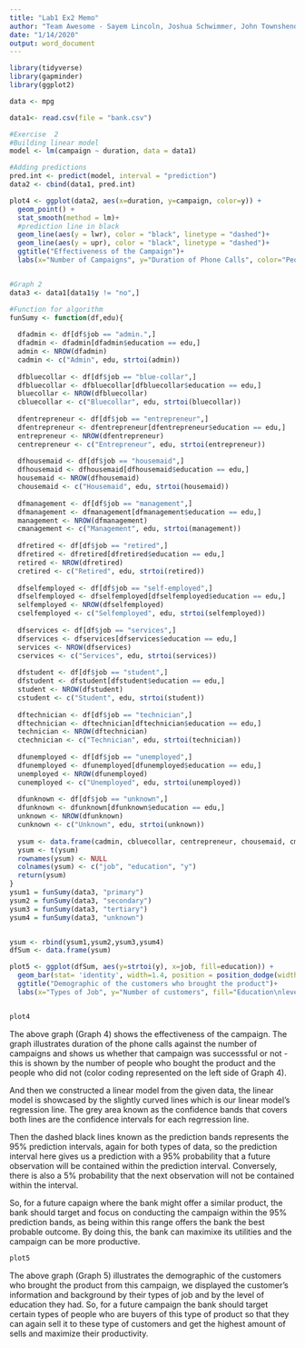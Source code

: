 ---
title: "Lab1 Ex2 Memo"
author: "Team Awesome - Sayem Lincoln, Joshua Schwimmer, John Townshend."
date: "1/14/2020"
output: word_document
---

```{r setup, include=FALSE}
library(tidyverse)
library(gapminder)
library(ggplot2)

data <- mpg

data1<- read.csv(file = "bank.csv")

#Exercise  2 
#Building linear model 
model <- lm(campaign ~ duration, data = data1)

#Adding predictions 
pred.int <- predict(model, interval = "prediction")
data2 <- cbind(data1, pred.int)

plot4 <- ggplot(data2, aes(x=duration, y=campaign, color=y)) +
  geom_point() +
  stat_smooth(method = lm)+
  #prediction line in black
  geom_line(aes(y = lwr), color = "black", linetype = "dashed")+
  geom_line(aes(y = upr), color = "black", linetype = "dashed")+ 
  ggtitle("Effectiveness of the Campaign")+
  labs(x="Number of Campaigns", y="Duration of Phone Calls", color="People who\n brought the\n product", subtitle = "Graph 1")


#Graph 2
data3 <- data1[data1$y != "no",]

#Function for algorithm
funSumy <- function(df,edu){
  
  dfadmin <- df[df$job == "admin.",]
  dfadmin <- dfadmin[dfadmin$education == edu,]
  admin <- NROW(dfadmin)
  cadmin <- c("Admin", edu, strtoi(admin))
  
  dfbluecollar <- df[df$job == "blue-collar",]
  dfbluecollar <- dfbluecollar[dfbluecollar$education == edu,]
  bluecollar <- NROW(dfbluecollar)
  cbluecollar <- c("Bluecollar", edu, strtoi(bluecollar))
  
  dfentrepreneur <- df[df$job == "entrepreneur",]
  dfentrepreneur <- dfentrepreneur[dfentrepreneur$education == edu,]
  entrepreneur <- NROW(dfentrepreneur)
  centrepreneur <- c("Entrepreneur", edu, strtoi(entrepreneur))
  
  dfhousemaid <- df[df$job == "housemaid",]
  dfhousemaid <- dfhousemaid[dfhousemaid$education == edu,]
  housemaid <- NROW(dfhousemaid)
  chousemaid <- c("Housemaid", edu, strtoi(housemaid))
  
  dfmanagement <- df[df$job == "management",]
  dfmanagement <- dfmanagement[dfmanagement$education == edu,]
  management <- NROW(dfmanagement)
  cmanagement <- c("Management", edu, strtoi(management))
  
  dfretired <- df[df$job == "retired",]
  dfretired <- dfretired[dfretired$education == edu,]
  retired <- NROW(dfretired)
  cretired <- c("Retired", edu, strtoi(retired))
  
  dfselfemployed <- df[df$job == "self-employed",]
  dfselfemployed <- dfselfemployed[dfselfemployed$education == edu,]
  selfemployed <- NROW(dfselfemployed)
  cselfemployed <- c("Selfemployed", edu, strtoi(selfemployed))
  
  dfservices <- df[df$job == "services",]
  dfservices <- dfservices[dfservices$education == edu,]
  services <- NROW(dfservices)
  cservices <- c("Services", edu, strtoi(services))
  
  dfstudent <- df[df$job == "student",]
  dfstudent <- dfstudent[dfstudent$education == edu,]
  student <- NROW(dfstudent)
  cstudent <- c("Student", edu, strtoi(student))
  
  dftechnician <- df[df$job == "technician",]
  dftechnician <- dftechnician[dftechnician$education == edu,]
  technician <- NROW(dftechnician)
  ctechnician <- c("Technician", edu, strtoi(technician))
  
  dfunemployed <- df[df$job == "unemployed",]
  dfunemployed <- dfunemployed[dfunemployed$education == edu,]
  unemployed <- NROW(dfunemployed)
  cunemployed <- c("Unemployed", edu, strtoi(unemployed))
  
  dfunknown <- df[df$job == "unknown",]
  dfunknown <- dfunknown[dfunknown$education == edu,]
  unknown <- NROW(dfunknown)
  cunknown <- c("Unknown", edu, strtoi(unknown))
  
  ysum <- data.frame(cadmin, cbluecollar, centrepreneur, chousemaid, cmanagement, cretired, cselfemployed, cservices, cstudent, ctechnician, cunemployed, cunknown)
  ysum <- t(ysum)
  rownames(ysum) <- NULL
  colnames(ysum) <- c("job", "education", "y")
  return(ysum)
}
ysum1 = funSumy(data3, "primary")
ysum2 = funSumy(data3, "secondary")
ysum3 = funSumy(data3, "tertiary")
ysum4 = funSumy(data3, "unknown")


ysum <- rbind(ysum1,ysum2,ysum3,ysum4)
dfSum <- data.frame(ysum)

plot5 <- ggplot(dfSum, aes(y=strtoi(y), x=job, fill=education)) +
  geom_bar(stat= 'identity', width=1.4, position = position_dodge(width = 0.5)) +
  ggtitle("Demographic of the customers who brought the product")+
  labs(x="Types of Job", y="Number of customers", fill="Education\nlevel", subtitle = "Graph 2")



```

```{r ggplot2, fig.width=12, fig.height=7, message=FALSE}
plot4

```

The above graph (Graph 4) shows the effectiveness of the campaign. The graph illustrates duration of the phone calls against the number of campaigns and shows us whether that campaign was successsful or not - this is shown by the number of people who bought the product and the people who did not (color coding represented on the left side of Graph 4). 

And then we constructed a linear model from the given data, the linear model is showcased by the slightly curved lines which is our linear model's regression line. The grey area known as the confidence bands that covers both lines are the confidence intervals for each regrression line.  

Then the dashed black lines known as the prediction bands represents the 95% prediction intervals, again for both types of data, so the prediction interval here gives us a prediction with a 95% probability that a future observation will be contained within the prediction interval. Conversely, there is also a 5% probability that the next observation will not be contained within the interval. 

So, for a future capaign where the bank might offer a similar product, the bank should target and focus on conducting the campaign within the 95% prediction bands, as being within this range offers the bank the best probable outcome. By doing this, the bank can maximixe its utilities and the campaign can be more productive.  



```{r ggplot3, fig.width=12, fig.height=7, message=FALSE}
plot5

```

The above graph (Graph 5) illustrates the demographic of the customers who brought the product from this campaign, we displayed the customer's information and background by their types of job and by the level of education they had. So, for a future campaign the bank should target certain types of people who are buyers of this type of product so that they can again sell it to these type of customers and get the highest amount of sells and maximize their productivity. 